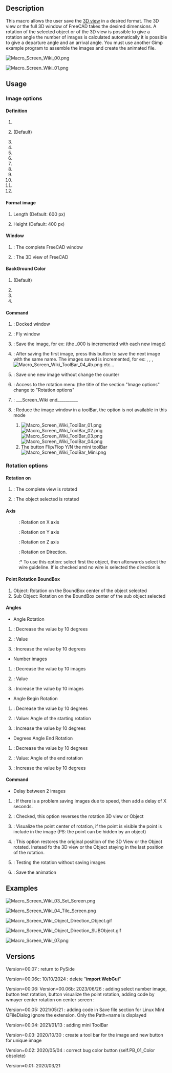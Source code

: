 <languages/>
<translate>

<!--T:1-->
{{Macro
|Name=Macro Screen Wiki
|Icon=Macro_Screen_Wiki.png
|Description=Special macro for the Wiki user. This macro allows to save the 3D view in the desired format. The 3D view or the full 3D window of FreeCAD takes the desired dimensions. A rotation of the selected object or of the 3D view is possible to give a rotation angle the number of images is calculated automatically it is possible to give a departure angle and an arrival angle. You must use another Gimp example program to assemble the images and create the animated file.
|Author=Mario52
|Version=00.07
|Date=2025/06/13
|FCVersion=0.19 and more
|Download=[https://wiki.freecad.org/images/f/f5/Macro_Screen_Wiki.png ToolBar Icon]
|SeeAlso=[[Macro_Copy3DViewToClipboard|Macro Copy3DViewToClipboard]], [[Macro_Snip|Macro Snip]]
}}

==Description== <!--T:2-->

<!--T:3-->
This macro allows the user save the [[3D_view|3D view]] in a desired format. The 3D view or the full 3D window of FreeCAD takes the desired dimensions. A rotation of the selected object or of the 3D view is possible to give a rotation angle the number of images is calculated automatically it is possible to give a departure angle and an arrival angle. You must use another Gimp example program to assemble the images and create the animated file.

</translate>
{{Codeextralink|https://gist.githubusercontent.com/mario52a/61571ce0bd41af0471995df7c3ea855f/raw/0d1beea12962d318d027a417c71570a99f3bac3c/Macro_Screen_Wiki.FCMacro}}

[[File:Macro_Screen_Wiki_00.png]]
<translate>

<!--T:4-->
{{Caption|Macro Screen Wiki Image and configuration window}}

</translate>
[[File:Macro_Screen_Wiki_01.png]]
<translate>

<!--T:5-->
{{Caption|Macro Screen Wiki Rotation window}}

==Usage== <!--T:6-->

===Image options=== <!--T:7-->

====Definition==== <!--T:8-->

<!--T:9-->
#{{RadioButton|400x200}}
#{{RadioButton|TRUE|600x400}} (Default)
#{{RadioButton|1024x768}}
#{{RadioButton|320x240 (QVGA)}}
#{{RadioButton|320x480 (HVGA)}}
#{{RadioButton|400x300}}
#{{RadioButton|480x360}}
#{{RadioButton|640x480 (VGA)}}
#{{RadioButton|768x576 (PAL)}}
#{{RadioButton|800x600 (SVGA)}}
#{{RadioButton|960x720}}
#{{RadioButton|1024x768 (XGA)}}

====Format image==== <!--T:10-->

<!--T:11-->
#{{SpinBox|600 px}} Length (Default: 600 px)
#{{SpinBox|400 px}} Height (Default: 400 px)

====Window==== <!--T:12-->

<!--T:13-->
#{{RadioButton|Window FC}} : The complete FreeCAD window
#{{RadioButton|TRUE|Screen 3D}} : The 3D view of FreeCAD

====BackGround Color==== <!--T:14-->

<!--T:15-->
#{{RadioButton|TRUE|Current}} (Default)
#{{RadioButton|Color}}
#{{RadioButton|Transparent}}
#{{Button|Restore}}

====Command==== <!--T:16-->

<!--T:17-->
#{{Button|Set Screen}}: Docked window
#{{Button|Tile Screen}}: Fly window
#{{Button|Save Image}}: Save the image, for ex: {{FileName|imageBox_000.png}} (the _000 is incremented with each new image)
#{{Button|Follow}}: After saving the first image, press this button to save the next image with the same name. The images saved is incremented, for ex: {{FileName|imageBox_001.png}}, {{FileName|imageBox_002.png}}, {{FileName|imageBox_003.png}}, [[Image:Macro_Screen_Wiki_ToolBar_04_4b.png]] etc...
#{{Button|New Image}}: Save one new image without change the counter
#{{Button|Rotation}}: Access to the rotation menu (the title of the section "Image options" change to "Rotation options"
#{{Button|Quit}}: ___Screen_Wiki end__________ 
#{{Button|ToolBar}}: Reduce the image window in a toolBar, the {{Button|Rotation}} option is not available in this mode
##[[Image:Macro_Screen_Wiki_ToolBar_01.png]][[Image:Macro_Screen_Wiki_ToolBar_02.png]][[Image:Macro_Screen_Wiki_ToolBar_03.png]][[Image:Macro_Screen_Wiki_ToolBar_04.png]]
##The button {{Button|[[Image:Macro_Screen_Wiki_ToolBar_04_6.png]]}} Flip/Flop Y/N the mini toolBar [[Image:Macro_Screen_Wiki_ToolBar_Mini.png]]

===Rotation options=== <!--T:18-->

====Rotation on==== <!--T:19-->

<!--T:20-->
#{{RadioButton|3D View}}: The complete view is rotated
#{{RadioButton|TRUE|Object}}: The object selected is rotated

====Axis==== <!--T:21-->

<!--T:22-->
:{{RadioButton|TRUE| {{ColoredText||red|'''X'''}}}}: Rotation on X axis
:{{RadioButton| {{ColoredText||Green|'''Y'''}}}}: Rotation on Y axis
:{{RadioButton| {{ColoredText||Blue|'''Z'''}}}}: Rotation on Z axis
:{{RadioButton| {{ColoredText||#995500|'''D'''}}}}: Rotation on Direction. 
::* To use this option: select first the object, then afterwards select the wire guideline. If {{RadioButton|TRUE|{{ColoredText||#995500|'''D'''}}}} is checked and no wire is selected the direction is {{incode|Vector(0, 0, 0)}}

====Point Rotation BoundBox==== <!--T:23-->

<!--T:24-->
#Object: Rotation on the BoundBox center of the object selected
#Sub Object: Rotation on the BoundBox center of the sub object selected

====Angles==== <!--T:25-->

<!--T:26-->
*Angle Rotation
#{{Button|-}}: Decrease the value by 10 degrees 
#{{SpinBox|0 Degrees}} : Value
#{{Button|+}}: Increase the value by 10 degrees 
*Number images
#{{Button|-}}: Decrease the value by 10 images
#{{SpinBox|0 Images (+1)}} : Value
#{{Button|+}}: Increase the value by 10 images
*Angle Begin Rotation
#{{Button|-}}: Decrease the value by 10 degrees 
#{{SpinBox|0 Degrees}} : Value: Angle of the starting rotation
#{{Button|+}}: Increase the value by 10 degrees 
*Degrees Angle End Rotation
#{{Button|-}}: Decrease the value by 10 degrees 
#{{SpinBox|360 Degrees}}:  Value: Angle of the end rotation
#{{Button|+}}: Increase the value by 10 degrees 

====Command==== <!--T:27-->

<!--T:28-->
*Delay between 2 images
#{{SpinBox|0,00 Delay second}} : If there is a problem saving images due to speed, then add a delay of X seconds. 
#{{CheckBox|Reverse}}: Checked, this option reverses the rotation 3D view or Object
#{{Button|Point center}}: Visualize the point center of rotation, if the point is visible the point is include in the image (PS: the point can be hidden by an object)
#{{CheckBox|TRUE|Original position}}: This option restores the original position of the 3D View or the Object rotated. Instead fo the 3D view or the Object staying in the last position of the rotation.
#{{Button|Test Rot.}}: Testing the rotation without saving images
#{{Button|Save the animation}}: Save the animation

==Examples== <!--T:29-->

</translate>
[[Image:Macro_Screen_Wiki_03_Set_Screen.png]]
<translate>

<!--T:30-->
{{Caption|Captured screen with dimensions of {{incode|640px x 400px}}}}

</translate>
[[Image:Macro_Screen_Wiki_04_Tile_Screen.png]]
<translate>

<!--T:31-->
{{Caption|Same dimensions as the previous image, this one is captured as 'Tile Screen'.}}

</translate>
[[Image:Macro_Screen_Wiki_Object_Direction_Object.gif]]
<translate>

<!--T:32-->
{{Caption|Animation mode: Object selected and direction BoundBox center Object.<br/>The images must be assembled with a 3rd party application to create an animated .gif<br/>such as [https://daviesmediadesign.com/project/make-animated-gif-gimp/ GIMP] or [https://www.screentogif.com ScreenToGif]}}

</translate>
[[Image:Macro_Screen_Wiki_Object_Direction_SUBObject.gif]]
<translate>

<!--T:33-->
{{Caption|Animation mode: Object Direction SubObject selected.<br/>The images must be assembled with a 3rd party application that creates an animated .gif<br/>such as [https://daviesmediadesign.com/project/make-animated-gif-gimp/ GIMP] or [https://www.screentogif.com ScreenToGif]}}

</translate>
[[Image:Macro_Screen_Wiki_07.png]]
<translate>

<!--T:34-->
{{Caption|The FreeCAD window resized. The dimension may be different from the definition (depending on the Widget, title bar etc... used.)}}

==Versions== <!--T:35-->

<!--T:44-->
Version=00.07 : return to PySide

<!--T:43-->
Version=00.06c: 10/10/2024 : delete "'''import WebGui'''"

<!--T:42-->
Version=00.06: Version=00.06b: 2023/06/26 : adding select number image, button test rotation, button visualize the point rotation,
adding code by wmayer center rotation on center screen :

</translate>
{{Code|code=
                #https://forum.freecad.org/viewtopic.php?f=22&t=10157
                cam = Gui.ActiveDocument.ActiveView.getCameraNode()
                position = cam.position.getValue()
                orient = cam.orientation.getValue()
                focalDistance = cam.focalDistance.getValue()
                viewdir = coin.SbVec3f(0, 0, -1)
                viewdir = orient.multVec(viewdir)
                pointRotation = position + viewdir * focalDistance
                pointRotation = pointRotation2 = App.Vector(pointRotation.getValue()[0], pointRotation.getValue()[1], pointRotation.getValue()[2])

}}
<translate>

<!--T:40-->
Version=00.05: 2021/05/21 : adding code in Save file section for Linux Mint QFileDialog ignore the extension. Only the Path+name is displayed

</translate>
{{Code|code=
global switchQFileDialogMint
                ####  mint
                if switchQFileDialogMint == True:   #
                    Filter = Filter[Filter.find("."):Filter.find(")")]
                    SaveName = SaveName + Filter
                ####  mint
}}
<translate>
<!--T:39-->
Version=00.04: 2021/01/13 : adding mini ToolBar

<!--T:38-->
Version=0.03: 2020/10/30 : create a tool bar for the image and new button for unique image 

<!--T:37-->
Version=0.02: 2020/05/04 : correct bug color button (self.PB_01_Color obsolete)

<!--T:36-->
Version=0.01: 2020/03/21


</translate>